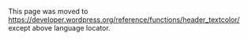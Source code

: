 {{Languages|
{{en|Function Reference/header_textcolor}}
{{it|Riferimento funzioni/header_textcolor}}
{{ja|関数リファレンス/header_textcolor}}
}}
This page was moved to https://developer.wordpress.org/reference/functions/header_textcolor/ except above language locator.
<!--
== Description ==
Prints the hex value of the text color inside the header. 

== Usage ==
%%%<?php header_textcolor(); ?>%%%

== Parameters ==
None.

== Return Values ==
This function does not return a value.

== Examples ==
-->
<!-- Need creative examples. Feel free to link to external examples. -->
<!--
== Notes ==

== Change Log ==
Since: 2.1.0

== Source File ==
<tt>header_textcolor()</tt> is located in {{Trac|wp-includes/theme.php}}.

== Related ==
-->
<!--
    To Do:
    Need to find related functions.
    Need to create groups of functions and create templates to add them to a page quickly.
    Some functions may be related to many groups of functions.
-->
<!--

{{Tag Footer}}

[[Category:Functions]]
-->